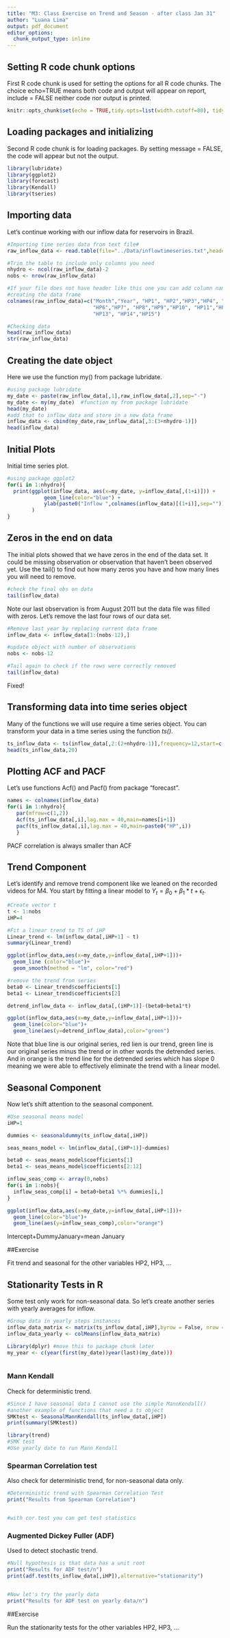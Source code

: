 ```yaml
---
title: "M3: Class Exercise on Trend and Season - after class Jan 31"
author: "Luana Lima"
output: pdf_document
editor_options: 
  chunk_output_type: inline
---
```


## Setting R code chunk options

First R code chunk is used for setting the options for all R code chunks. The choice echo=TRUE means both code and output will appear on report, include = FALSE neither code nor output is printed.

```r
knitr::opts_chunk$set(echo = TRUE,tidy.opts=list(width.cutoff=80), tidy=FALSE) 
```

## Loading packages and initializing

Second R code chunk is for loading packages. By setting message = FALSE, the code will appear but not the output. 

```r
library(lubridate)
library(ggplot2)
library(forecast)
library(Kendall)
library(tseries)

```

## Importing data

Let's continue working with our inflow data for reservoirs in Brazil. 

```r

#Importing time series data from text file#
raw_inflow_data <- read.table(file="../Data/inflowtimeseries.txt",header=FALSE,skip=0)

#Trim the table to include only columns you need
nhydro <- ncol(raw_inflow_data)-2
nobs <- nrow(raw_inflow_data) 

#If your file does not have header like this one you can add column names after 
#creating the data frame
colnames(raw_inflow_data)=c("Month","Year", "HP1", "HP2","HP3","HP4", "HP5",
                            "HP6","HP7", "HP8","HP9","HP10", "HP11","HP12", 
                            "HP13", "HP14","HP15")

#Checking data
head(raw_inflow_data)
str(raw_inflow_data)
```
## Creating the date object

Here we use the function my() from package lubridate.

```r
#using package lubridate
my_date <- paste(raw_inflow_data[,1],raw_inflow_data[,2],sep="-")
my_date <- my(my_date)  #function my from package lubridate
head(my_date)
#add that to inflow_data and store in a new data frame 
inflow_data <- cbind(my_date,raw_inflow_data[,3:(3+nhydro-1)])
head(inflow_data)

```


## Initial Plots

Initial time series plot.

```r
#using package ggplot2
for(i in 1:nhydro){
  print(ggplot(inflow_data, aes(x=my_date, y=inflow_data[,(1+i)])) +
            geom_line(color="blue") +
            ylab(paste0("Inflow ",colnames(inflow_data)[(1+i)],sep="")) 
        )
}

```

## Zeros in the end on data 

The initial plots showed that we have zeros in the end of the data set. It could be missing observation or observation that haven't been observed yet. Use the tail() to find out how many zeros you have and how many lines you will need to remove.

```r
#check the final obs on data 
tail(inflow_data)


```

Note our last observation is from August 2011 but the data file was filled with zeros. Let's remove the last four rows of our data set.

```r
#Remove last year by replacing current data frame
inflow_data <- inflow_data[1:(nobs-12),]

#update object with number of observations
nobs <- nobs-12

#Tail again to check if the rows were correctly removed
tail(inflow_data)
```
Fixed!

## Transforming data into time series object

Many of the functions we will use require a time series object. You can transform your data in a time series using the function *ts()*. 

```r
ts_inflow_data <- ts(inflow_data[,2:(2+nhydro-1)],frequency=12,start=c(1931,1),end=c(2010,12))
head(ts_inflow_data,20)
```


## Plotting ACF and PACF

Let's use functions Acf() and Pacf() from package "forecast".

```r
names <- colnames(inflow_data)
for(i in 1:nhydro){
   par(mfrow=c(1,2))
   Acf(ts_inflow_data[,i],lag.max = 40,main=names[i+1])
   pacf(ts_inflow_data[,i],lag.max = 40,main=paste0("HP",i))
   }


```
PACF correlation is always smaller than ACF

## Trend Component

Let's identify and remove trend component like we leaned on the recorded videos for M4. You start by fitting a linear model to $Y_t=\beta_0+\beta_1*t+\epsilon_t$. 

```r
#Create vector t
t <- 1:nobs 
iHP=4

#Fit a linear trend to TS of iHP
Linear_trend <- lm(inflow_data[,iHP+1] ~ t)
summary(Linear_trend)

ggplot(inflow_data,aes(x=my_date,y=inflow_data[,iHP+1]))+
  geom_line (color="blue")+
  geom_smooth(method = "lm", color="red")
```


```r
#remove the trend from series
beta0 <- Linear_trend$coefficients[1]
beta1 <- Linear_trend$coefficients[2]

detrend_inflow_data <- inflow_data[,(iHP+1)]-(beta0+beta1*t)

ggplot(inflow_data,aes(x=my_date,y=inflow_data[,iHP+1]))+
  geom_line(color="blue")+
  geom_line(aes(y=detrend_inflow_data),color="green")

```
Note that blue line is our original series, red lien is our trend, green line is our original series minus the trend or in other words the detrended series. And in orange is the trend line for the detrended series which has slope 0 meaning we were able to effectively eliminate the trend with a linear model.

## Seasonal Component

Now let's shift attention to the seasonal component.

```r
#Use seasonal means model
iHP=1

dummies <- seasonaldummy(ts_inflow_data[,iHP])

seas_means_model <- lm(inflow_data[,(iHP+1)]~dummies)

beta0 <- seas_means_model$coefficients[1]
beta1 <- seas_means_model$coefficients[2:12]

inflow_seas_comp <- array(0,nobs)
for(i in 1:nobs){
  inflow_seas_comp[i] = beta0+beta1 %*% dummies[i,]
} 

ggplot(inflow_data,aes(x=my_date,y=inflow_data[,iHP+1]))+
  geom_line(color="blue")+
  geom_line(aes(y=inflow_seas_comp),color="orange")

```
Intercept+DummyJanuary=mean January

##Exercise

Fit trend and seasonal for the other variables HP2, HP3, ...


## Stationarity Tests in R

Some test only work for non-seasonal data. So let's create another series with yearly averages for inflow.

```r
#Group data in yearly steps instances
inflow_data_matrix <- matrix(ts_inflow_data[,iHP],byrow = False, nrow = 12)
inflow_data_yearly <- colMeans(inflow_data_matrix)

Library(dplyr) #move this to package chunk later
my_year <- c(year(first(my_date))year(last)(my_date)))



```

### Mann Kendall 

Check for deterministic trend.

```r

#Since I have seasonal data I cannot use the simple MannKendall()
#another example of functions that need a ts object
SMKtest <- SeasonalMannKendall(ts_inflow_data[,iHP])
print(summary(SMKtest))

library(trend)
#SMK test
#Use yearly date to run Mann Kendall

```

### Spearman Correlation test 

Also check for deterministic trend, for non-seasonal data only.

```r
#Deterministic trend with Spearman Correlation Test
print("Results from Spearman Correlation")


#with cor.test you can get test statistics

```

### Augmented Dickey Fuller (ADF)

Used to detect stochastic trend.

```r
#Null hypothesis is that data has a unit root
print("Results for ADF test/n")
print(adf.test(ts_inflow_data[,iHP]),alternative="stationarity")


#Now let's try the yearly data
print("Results for ADF test on yearly data/n")

```

##Exercise

Run the stationarity tests for the other variables HP2, HP3, ...

